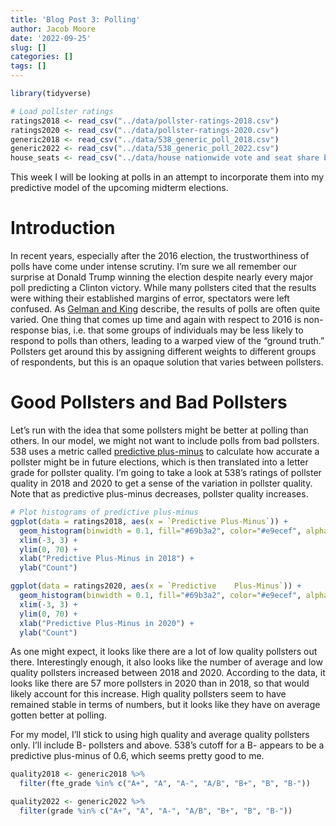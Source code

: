 ```yaml
---
title: 'Blog Post 3: Polling'
author: Jacob Moore
date: '2022-09-25'
slug: []
categories: []
tags: []
---
```

```r
library(tidyverse)

# Load pollster ratings
ratings2018 <- read_csv("../data/pollster-ratings-2018.csv")
ratings2020 <- read_csv("../data/pollster-ratings-2020.csv")
generic2018 <- read_csv("../data/538_generic_poll_2018.csv")
generic2022 <- read_csv("../data/538_generic_poll_2022.csv")
house_seats <- read_csv("../data/house nationwide vote and seat share by party 1948-2020.csv")

```
This week I will be looking at polls in an attempt to incorporate them into my predictive model of the upcoming midterm elections. 

# Introduction

In recent years, especially after the 2016 election, the trustworthiness of polls have come under intense scrutiny. I'm sure we all remember our surprise at Donald Trump winning the election despite nearly every major poll predicting a Clinton victory. While many pollsters cited that the results were withing their established margins of error, spectators were left confused. As [Gelman and King](https://www-jstor-org.ezp-prod1.hul.harvard.edu/stable/194212?sid=primo&seq=22#metadata_info_tab_contents) describe, the results of polls are often quite varied. One thing that comes up time and again with respect to 2016 is non-response bias, i.e. that some groups of individuals may be less likely to respond to polls than others, leading to a warped view of the "ground truth." Pollsters get around this by assigning different weights to different groups of respondents, but this is an opaque solution that varies between pollsters. 

# Good Pollsters and Bad Pollsters

Let's run with the idea that some pollsters might be better at polling than others. In our model, we might not want to include polls from bad pollsters. 538 uses a metric called [predictive plus-minus](https://fivethirtyeight.com/features/how-fivethirtyeight-calculates-pollster-ratings/) to calculate how accurate a pollster might be in future elections, which is then translated into a letter grade for pollster quality. I'm going to take a look at 538's ratings of pollster quality in 2018 and 2020 to get a sense of the variation in pollster quality. Note that as predictive plus-minus decreases, pollster quality increases.

```r
# Plot histograms of predictive plus-minus
ggplot(data = ratings2018, aes(x = `Predictive Plus-Minus`)) +
  geom_histogram(binwidth = 0.1, fill="#69b3a2", color="#e9ecef", alpha = 0.9) +
  xlim(-3, 3) + 
  ylim(0, 70) +
  xlab("Predictive Plus-Minus in 2018") +
  ylab("Count")

ggplot(data = ratings2020, aes(x = `Predictive    Plus-Minus`)) +
  geom_histogram(binwidth = 0.1, fill="#69b3a2", color="#e9ecef", alpha = 0.9) +
  xlim(-3, 3) +
  ylim(0, 70) +
  xlab("Predictive Plus-Minus in 2020") +
  ylab("Count")
```
As one might expect, it looks like there are a lot of low quality pollsters out there. Interestingly enough, it also looks like the number of average and low quality pollsters increased between 2018 and 2020. According to the data, it looks like there are 57 more pollsters in 2020 than in 2018, so that would likely account for this increase. High quality pollsters seem to have remained stable in terms of numbers, but it looks like they have on average gotten better at polling. 

For my model, I'll stick to using high quality and average quality pollsters only. I'll include B- pollsters and above. 538's cutoff for a B- appears to be a predictive plus-minus of 0.6, which seems pretty good to me.

```r
quality2018 <- generic2018 %>% 
  filter(fte_grade %in% c("A+", "A", "A-", "A/B", "B+", "B", "B-"))

quality2022 <- generic2022 %>% 
  filter(grade %in% c("A+", "A", "A-", "A/B", "B+", "B", "B-"))

```

